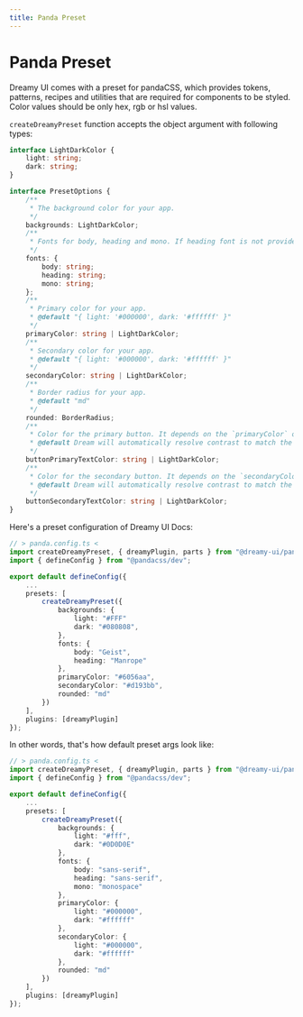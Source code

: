 ```yaml
---
title: Panda Preset
---
```


# Panda Preset

Dreamy UI comes with a preset for pandaCSS, which provides tokens, patterns, recipes and utilities that are required for components to be styled. Color values should be only hex, rgb or hsl values.

`createDreamyPreset` function accepts the object argument with following types:

```ts
interface LightDarkColor {
    light: string;
    dark: string;
}

interface PresetOptions {
    /**
     * The background color for your app.
     */
    backgrounds: LightDarkColor;
    /**
     * Fonts for body, heading and mono. If heading font is not provided, it will use body font for headings.
     */
    fonts: {
        body: string;
        heading: string;
        mono: string;
    };
    /**
     * Primary color for your app.
     * @default "{ light: '#000000', dark: '#ffffff' }"
     */
    primaryColor: string | LightDarkColor;
    /**
     * Secondary color for your app.
     * @default "{ light: '#000000', dark: '#ffffff' }"
     */
    secondaryColor: string | LightDarkColor;
    /**
     * Border radius for your app.
     * @default "md"
     */
    rounded: BorderRadius;
    /**
     * Color for the primary button. It depends on the `primaryColor` option.
     * @default Dream will automatically resolve contrast to match the `primaryColor` option.
     */
    buttonPrimaryTextColor: string | LightDarkColor;
    /**
     * Color for the secondary button. It depends on the `secondaryColor` option.
     * @default Dream will automatically resolve contrast to match the `secondaryColor` option.
     */
    buttonSecondaryTextColor: string | LightDarkColor;
}
```

Here's a preset configuration of Dreamy UI Docs:

```ts {2, 7-22}
// > panda.config.ts <
import createDreamyPreset, { dreamyPlugin, parts } from "@dreamy-ui/panda-preset";
import { defineConfig } from "@pandacss/dev";

export default defineConfig({
    ...
    presets: [
        createDreamyPreset({
            backgrounds: {
                light: "#FFF"
                dark: "#080808",
            },
            fonts: {
                body: "Geist",
                heading: "Manrope"
            },
            primaryColor: "#6056aa",
            secondaryColor: "#d193bb",
            rounded: "md"
        })
    ],
    plugins: [dreamyPlugin]
});
```

In other words, that's how default preset args look like:

```ts {2, 7-29}
// > panda.config.ts <
import createDreamyPreset, { dreamyPlugin, parts } from "@dreamy-ui/panda-preset";
import { defineConfig } from "@pandacss/dev";

export default defineConfig({
    ...
    presets: [
        createDreamyPreset({
            backgrounds: {
                light: "#fff",
                dark: "#0D0D0E"
            },
            fonts: {
                body: "sans-serif",
                heading: "sans-serif",
                mono: "monospace"
            },
            primaryColor: {
                light: "#000000",
                dark: "#ffffff"
            },
            secondaryColor: {
                light: "#000000",
                dark: "#ffffff"
            },
            rounded: "md"
        })
    ],
    plugins: [dreamyPlugin]
});
```